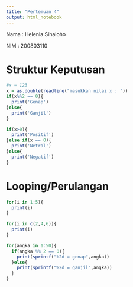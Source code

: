 ---
title: "Pertemuan 4"
output: html_notebook
---

Nama : Helenia Sihaloho

NIM : 200803110

# Struktur Keputusan

```{r}
#x = 123
x = as.double(readline("masukkan nilai x : "))
if(x%%2 == 0){
  print('Genap')
}else{
  print('Ganjil')
}

if(x>0){
  print('Positif')
}else if(x == 0){
  print('Netral')
}else{
  print('Negatif')
}
```

# Looping/Perulangan

```{r}
for(i in 1:5){
  print(i)
}

for(i in c(2,4,6)){
  print(i)
}
```
```{r}
for(angka in 1:50){
  if(angka %% 2 == 0){
    print(sprintf("%2d = genap",angka))
  }else{
    print(sprintf("%2d = ganjil",angka))
  }
}

```

